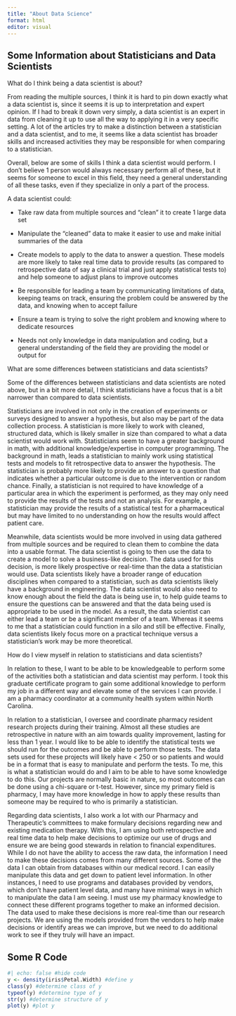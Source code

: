 ```yaml
---
title: "About Data Science"
format: html
editor: visual
---
```


## Some Information about Statisticians and Data Scientists

What do I think being a data scientist is about?

From reading the multiple sources, I think it is hard to pin down exactly what a data scientist is, since it seems it is up to interpretation and expert opinion. If I had to break it down very simply, a data scientist is an expert in data from cleaning it up to use all the way to applying it in a very specific setting. A lot of the articles try to make a distinction between a statistician and a data scientist, and to me, it seems like a data scientist has broader skills and increased activities they may be responsible for when comparing to a statistician.

Overall, below are some of skills I think a data scientist would perform. I don’t believe 1 person would always necessary perform all of these, but it seems for someone to excel in this field, they need a general understanding of all these tasks, even if they specialize in only a part of the process.

A data scientist could:

-   Take raw data from multiple sources and “clean” it to create 1 large data set

-   Manipulate the “cleaned” data to make it easier to use and make initial summaries of the data

-   Create models to apply to the data to answer a question. These models are more likely to take real time data to provide results (as compared to retrospective data of say a clinical trial and just apply statistical tests to) and help someone to adjust plans to improve outcomes

-   Be responsible for leading a team by communicating limitations of data, keeping teams on track, ensuring the problem could be answered by the data, and knowing when to accept failure

-   Ensure a team is trying to solve the right problem and knowing where to dedicate resources

-   Needs not only knowledge in data manipulation and coding, but a general understanding of the field they are providing the model or output for

What are some differences between statisticians and data scientists?

Some of the differences between statisticians and data scientists are noted above, but in a bit more detail, I think statisticians have a focus that is a bit narrower than compared to data scientists.

Statisticians are involved in not only in the creation of experiments or surveys designed to answer a hypothesis, but also may be part of the data collection process. A statistician is more likely to work with cleaned, structured data, which is likely smaller in size than compared to what a data scientist would work with. Statisticians seem to have a greater background in math, with additional knowledge/expertise in computer programming. The background in math, leads a statistician to mainly work using statistical tests and models to fit retrospective data to answer the hypothesis. The statistician is probably more likely to provide an answer to a question that indicates whether a particular outcome is due to the intervention or random chance. Finally, a statistician is not required to have knowledge of a particular area in which the experiment is performed, as they may only need to provide the results of the tests and not an analysis. For example, a statistician may provide the results of a statistical test for a pharmaceutical but may have limited to no understanding on how the results would affect patient care.

Meanwhile, data scientists would be more involved in using data gathered from multiple sources and be required to clean them to combine the data into a usable format. The data scientist is going to then use the data to create a model to solve a business-like decision. The data used for this decision, is more likely prospective or real-time than the data a statistician would use. Data scientists likely have a broader range of education disciplines when compared to a statistician, such as data scientists likely have a background in engineering. The data scientist would also need to know enough about the field the data is being use in, to help guide teams to ensure the questions can be answered and that the data being used is appropriate to be used in the model. As a result, the data scientist can either lead a team or be a significant member of a team. Whereas it seems to me that a statistician could function in a silo and still be effective. Finally, data scientists likely focus more on a practical technique versus a statistician’s work may be more theoretical.

How do I view myself in relation to statisticians and data scientists?

In relation to these, I want to be able to be knowledgeable to perform some of the activities both a statistician and data scientist may perform. I took this graduate certificate program to gain some additional knowledge to perform my job in a different way and elevate some of the services I can provide. I am a pharmacy coordinator at a community health system within North Carolina.

In relation to a statistician, I oversee and coordinate pharmacy resident research projects during their training. Almost all these studies are retrospective in nature with an aim towards quality improvement, lasting for less than 1 year. I would like to be able to identify the statistical tests we should run for the outcomes and be able to perform those tests. The data sets used for these projects will likely have \< 250 or so patients and would be in a format that is easy to manipulate and perform the tests. To me, this is what a statistician would do and I aim to be able to have some knowledge to do this. Our projects are normally basic in nature, so most outcomes can be done using a chi-square or t-test. However, since my primary field is pharmacy, I may have more knowledge in how to apply these results than someone may be required to who is primarily a statistician.

Regarding data scientists, I also work a lot with our Pharmacy and Therapeutic’s committees to make formulary decisions regarding new and existing medication therapy. With this, I am using both retrospective and real time data to help make decisions to optimize our use of drugs and ensure we are being good stewards in relation to financial expenditures. While I do not have the ability to access the raw data, the information I need to make these decisions comes from many different sources. Some of the data I can obtain from databases within our medical record. I can easily manipulate this data and get down to patient level information. In other instances, I need to use programs and databases provided by vendors, which don’t have patient level data, and many have minimal ways in which to manipulate the data I am seeing. I must use my pharmacy knowledge to connect these different programs together to make an informed decision. The data used to make these decisions is more real-time than our research projects. We are using the models provided from the vendors to help make decisions or identify areas we can improve, but we need to do additional work to see if they truly will have an impact.

## Some R Code

```r
#| echo: false #hide code
y <- density(iris$Petal.Width) #define y
class(y) #determine class of y
typeof(y) #determine type of y
str(y) #determine structure of y
plot(y) #plot y
```
